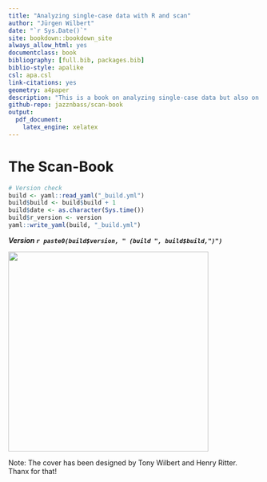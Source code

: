 ```yaml
---
title: "Analyzing single-case data with R and scan"
author: "Jürgen Wilbert"
date: "`r Sys.Date()`"
site: bookdown::bookdown_site
always_allow_html: yes
documentclass: book
bibliography: [full.bib, packages.bib]
biblio-style: apalike
csl: apa.csl
link-citations: yes
geometry: a4paper
description: "This is a book on analyzing single-case data but also on how to do this using the R package **scan**"
github-repo: jazznbass/scan-book
output: 
  pdf_document: 
    latex_engine: xelatex
---
```


# The Scan-Book {.unnumbered}
 
```r
# Version check
build <- yaml::read_yaml("_build.yml")
build$build <- build$build + 1
build$date <- as.character(Sys.time())
build$r_version <- version
yaml::write_yaml(build, "_build.yml")
```

***Version `r paste0(build$version, " (build ", build$build,")")` ***

![](images/cover.png){width="400px"}

Note: The cover has been designed by Tony Wilbert and Henry Ritter. \
Thanx for that!

